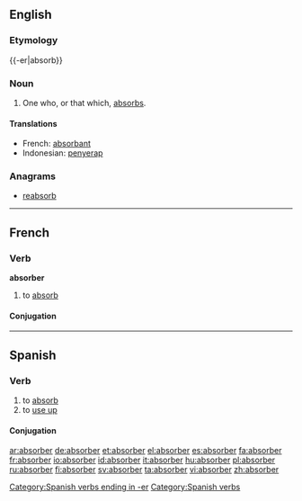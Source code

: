 ==English==

===Etymology===
{{-er|absorb}}

===Noun===
{{wikipedia}}
{{en-noun}}

# One who, or that which, [[absorb]]s.

====Translations====
{{trans-top|one who, or that which, absorbs}}
*French: [[absorbant]] {{m}}
*Indonesian: [[serap|penyerap]]
{{trans-bottom}}

===Anagrams===
*[[reabsorb]]

----

==French==

===Verb===
'''absorber'''

# to [[absorb]]

====Conjugation====
{{fr-conj-er|absorb|avoir}}

----

==Spanish==

===Verb===
{{es-verb-er|stem=absorb}}

# to [[absorb]]
# to [[use up]]

====Conjugation====
{{es-conj-er|absorb}}

[[Category:Spanish verbs ending in -er]]
[[Category:Spanish verbs]]

[[ar:absorber]]
[[de:absorber]]
[[et:absorber]]
[[el:absorber]]
[[es:absorber]]
[[fa:absorber]]
[[fr:absorber]]
[[io:absorber]]
[[id:absorber]]
[[it:absorber]]
[[hu:absorber]]
[[pl:absorber]]
[[ru:absorber]]
[[fi:absorber]]
[[sv:absorber]]
[[ta:absorber]]
[[vi:absorber]]
[[zh:absorber]]